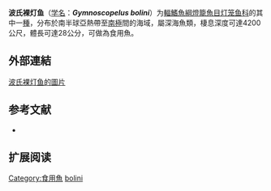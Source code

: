 {{Speciesbox
| name = 波氏裸灯鱼
| status = NE
| status_system = IUCN3.1
| image = 
| genus = Gymnoscopelus
| species = bolini
| authority = [[Andriashev|Andriashev]], 1962
| synonyms = 
}}

'''波氏裸灯鱼'''（[[学名|学名]]：'''''Gymnoscopelus bolini'''''）为[[輻鰭魚綱|輻鰭魚綱]][[燈籠魚目|燈籠魚目]][[灯笼鱼科|灯笼鱼科]]的其中一[[種|種]]，分布於南半球亞熱帶至[[南極|南極]]間的海域，屬深海魚類，棲息深度可達4200公尺，體長可達28公分，可做為食用魚。
==外部連結==
[http://fishbase.org/Photos/ThumbnailsSummary.php?ID=6988 波氏裸灯鱼的圖片] {{Wayback|url=http://fishbase.org/Photos/ThumbnailsSummary.php?ID=6988 |date=20160305010056 }}
== 参考文献 ==
{{refbegin}}
*{{FishBase_species|genus=Gymnoscopelus|species=bolini|year=2012|month=1}}
{{refend}}

==扩展阅读==
{{refbegin}}
{{Wikispecies-inline|Gymnoscopelus bolini|波氏裸灯鱼}}
{{refend}}
{{Taxonbar|from=Q2424914}}

[[Category:食用魚|Category:食用魚]]
[[Category:裸灯鱼属|bolini]]


{{灯笼鱼目小作品}}